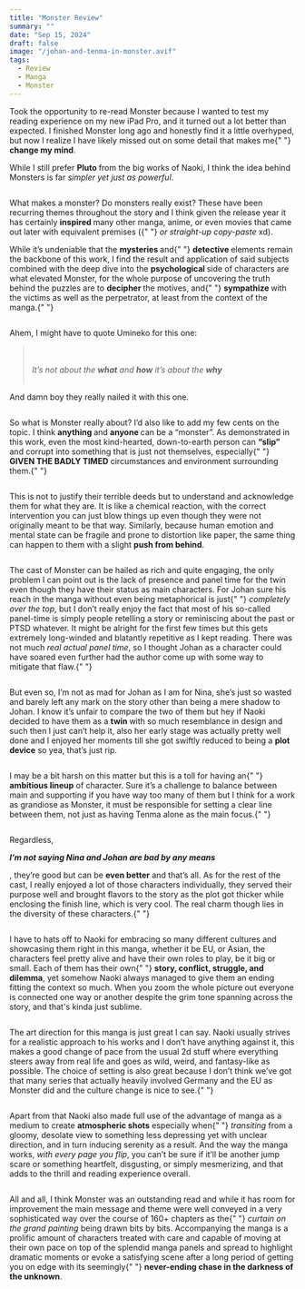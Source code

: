 ```yaml
---
title: "Monster Review"
summary: ""
date: "Sep 15, 2024"
draft: false
image: "/johan-and-tenma-in-monster.avif"
tags:
  - Review
  - Manga
  - Monster
---
```


<div class="richtext pb-8">
  <p>
    Took the opportunity to re-read Monster because I wanted to test my reading
    experience on my new iPad Pro, and it turned out a lot better than expected.
    I finished Monster long ago and honestly find it a little overhyped, but now
    I realize I have likely missed out on some detail that makes me{" "}
    <strong>change my mind</strong>.
  </p>
  <p>
    While I still prefer <strong>Pluto </strong>from the big works of Naoki, I
    think the idea behind Monsters is far <em>simpler yet just as powerful</em>.
  </p>
  <figure class="kg-card kg-image-card">
    <img
      src="http://testghost.mo.cloudinary.net/image/upload/v1726393985/gaftonosh/2024/09/014_1_i7vlyd.jpg"
      class="kg-image js-zoomable medium-zoom-image"
      alt=""
      loading="lazy"
    />
  </figure>
  <p>
    What makes a monster? Do monsters really exist? These have been recurring
    themes throughout the story and I think given the release year it has
    certainly <strong>inspired </strong>many other manga, anime, or even movies
    that came out later with equivalent premises ({" "}
    <em>or straight-up copy-paste</em> xd).
  </p>
  <p>
    While it’s undeniable that the <strong>mysteries </strong>and{" "}
    <strong>detective </strong>elements remain the backbone of this work, I find
    the result and application of said subjects combined with the deep dive into
    the <strong>psychological </strong>side of characters are what elevated
    Monster, for the whole purpose of uncovering the truth behind the puzzles
    are to <strong>decipher </strong>the motives, and{" "}
    <strong>sympathize </strong>with the victims as well as the perpetrator, at
    least from the context of the manga.{" "}
  </p>
  <figure class="kg-card kg-width-wide kg-gallery-card">
    <div class="kg-gallery-container">
      <div class="kg-gallery-row">
        <div class="kg-gallery-image">
          <img
            src="http://testghost.mo.cloudinary.net/image/upload/v1726393980/gaftonosh/2024/09/0.24_1_mm0ssz.jpg"
            alt=""
            loading="lazy"
            class="hoverZoomLink"
          />
        </div>
        <div class="kg-gallery-image">
          <img
            src="http://testghost.mo.cloudinary.net/image/upload/v1726393982/gaftonosh/2024/09/018_clglfz.jpg"
            alt=""
            loading="lazy"
            class="hoverZoomLink"
          />
        </div>
      </div>
    </div>
  </figure>
  <p>Ahem, I might have to quote Umineko for this one:</p>
  <blockquote>
    <br />
    <br />
    <em>
      It’s not about the <strong>what</strong> and <strong>how</strong> it’s
      about the <strong>why</strong>
    </em>
    <br />
    <br />
  </blockquote>
  <p>And damn boy they really nailed it with this one.</p>
  <figure class="kg-card kg-image-card">
    <img
      src="http://testghost.mo.cloudinary.net/image/upload/v1726393978/gaftonosh/2024/09/021_3_ukhi4e.jpg"
      class="kg-image js-zoomable medium-zoom-image"
      alt=""
      loading="lazy"
    />
  </figure>
  <p>
    So what is Monster really about? I’d also like to add my few cents on the
    topic. I think <strong>anything </strong>and <strong>anyone </strong>can be
    a “monster”. As demonstrated in this work, even the most kind-hearted,
    down-to-earth person can <strong>“slip”</strong> and corrupt into something
    that is just not themselves, especially{" "}
    <strong>GIVEN THE BADLY TIMED</strong> circumstances and environment
    surrounding them.{" "}
  </p>
  <figure class="kg-card kg-image-card">
    <img
      src="http://testghost.mo.cloudinary.net/image/upload/v1726393976/gaftonosh/2024/09/024_ngkbff.jpg"
      class="kg-image js-zoomable medium-zoom-image"
      alt=""
      loading="lazy"
    />
  </figure>
  <p>
    This is not to justify their terrible deeds but to understand and
    acknowledge them for what they are. It is like a chemical reaction, with the
    correct intervention you can just blow things up even though they were not
    originally meant to be that way. Similarly, because human emotion and mental
    state can be fragile and prone to distortion like paper, the same thing can
    happen to them with a slight <strong>push from behind</strong>.
  </p>
  <figure class="kg-card kg-image-card">
    <img
      src="http://testghost.mo.cloudinary.net/image/upload/v1726393978/gaftonosh/2024/09/021_1_t3zc56.jpg"
      class="kg-image js-zoomable medium-zoom-image"
      alt=""
      loading="lazy"
    />
  </figure>
  <p>
    The cast of Monster can be hailed as rich and quite engaging, the only
    problem I can point out is the lack of presence and panel time for the twin
    even though they have their status as main characters. For Johan sure his
    reach in the manga without even being metaphorical is just{" "}
    <em>completely over the top</em>, but I don’t really enjoy the fact that
    most of his so-called panel-time is simply people retelling a story or
    reminiscing about the past or PTSD whatever. It might be alright for the
    first few times but this gets extremely long-winded and blatantly repetitive
    as I kept reading. There was not much <em>real actual panel time</em>, so I
    thought Johan as a character could have soared even further had the author
    come up with some way to mitigate that flaw.{" "}
  </p>
  <figure class="kg-card kg-width-wide kg-gallery-card">
    <div class="kg-gallery-container">
      <div class="kg-gallery-row">
        <div class="kg-gallery-image">
          <img
            src="http://testghost.mo.cloudinary.net/image/upload/v1726393984/gaftonosh/2024/09/114_wubsd5.jpg"
            alt=""
            loading="lazy"
            class="hoverZoomLink"
          />
        </div>
        <div class="kg-gallery-image">
          <img
            src="http://testghost.mo.cloudinary.net/image/upload/v1726393977/gaftonosh/2024/09/021_ls4zto.jpg"
            alt=""
            loading="lazy"
            class="hoverZoomLink"
          />
        </div>
      </div>
    </div>
  </figure>
  <p>
    But even so, I’m not as mad for Johan as I am for Nina, she’s just so wasted
    and barely left any mark on the story other than being a mere shadow to
    Johan. I know it’s unfair to compare the two of them but hey if Naoki
    decided to have them as a <strong>twin </strong>with so much resemblance in
    design and such then I just can’t help it, also her early stage was actually
    pretty well done and I enjoyed her moments till she got swiftly reduced to
    being a <strong>plot device</strong> so yea, that’s just rip.
  </p>
  <figure class="kg-card kg-width-wide kg-gallery-card">
    <div class="kg-gallery-container">
      <div class="kg-gallery-row-3">
        <div class="kg-gallery-image">
          <img
            src="http://testghost.mo.cloudinary.net/image/upload/v1726393983/gaftonosh/2024/09/306_khgoqj.jpg"
            alt=""
            loading="lazy"
            class="hoverZoomLink"
          />
        </div>
        <div class="kg-gallery-image">
          <img
            src="http://testghost.mo.cloudinary.net/image/upload/v1726393978/gaftonosh/2024/09/0.11_srka0o.jpg"
            alt=""
            loading="lazy"
            class="hoverZoomLink"
          />
        </div>
        <div class="kg-gallery-image">
          <img
            src="http://testghost.mo.cloudinary.net/image/upload/v1726393977/gaftonosh/2024/09/0.16_dki0sx.jpg"
            alt=""
            loading="lazy"
            class="hoverZoomLink"
          />
        </div>
      </div>
    </div>
  </figure>
  <p>
    I may be a bit harsh on this matter but this is a toll for having an{" "}
    <strong>ambitious lineup</strong> of character. Sure it’s a challenge to
    balance between main and supporting if you have way too many of them but I
    think for a work as grandiose as Monster, it must be responsible for setting
    a clear line between them, not just as having Tenma alone as the main
    focus.{" "}
  </p>
  <figure class="kg-card kg-image-card">
    <img
      src="http://testghost.mo.cloudinary.net/image/upload/v1726393981/gaftonosh/2024/09/022_nj6edw.jpg"
      class="kg-image js-zoomable medium-zoom-image"
      alt=""
      loading="lazy"
    />
  </figure>
  <p>Regardless,</p>
  <p>
    <em>
      <strong>I’m not saying Nina and Johan are bad by any means</strong>
    </em>
  </p>
  <p>
    , they’re good but can be <strong>even better</strong> and that’s all. As
    for the rest of the cast, I really enjoyed a lot of those characters
    individually, they served their purpose well and brought flavors to the
    story as the plot got thicker while enclosing the finish line, which is very
    cool. The real charm though lies in the diversity of these characters.{" "}
  </p>
  <figure class="kg-card kg-image-card">
    <img
      src="http://testghost.mo.cloudinary.net/image/upload/v1726393979/gaftonosh/2024/09/422_sg3t9i.jpg"
      class="kg-image js-zoomable medium-zoom-image"
      alt=""
      loading="lazy"
    />
  </figure>
  <p>
    I have to hats off to Naoki for embracing so many different cultures and
    showcasing them right in this manga, whether it be EU, or Asian, the
    characters feel pretty alive and have their own roles to play, be it big or
    small. Each of them has their own{" "}
    <strong>story, conflict, struggle, and dilemma</strong>, yet somehow Naoki
    always managed to give them an ending fitting the context so much. When you
    zoom the whole picture out everyone is connected one way or another despite
    the grim tone spanning across the story, and that's kinda just sublime.
  </p>
  <figure class="kg-card kg-width-wide kg-gallery-card">
    <div class="kg-gallery-container">
      <div class="kg-gallery-row-3">
        <div class="kg-gallery-image">
          <img
            src="http://testghost.mo.cloudinary.net/image/upload/v1726393976/gaftonosh/2024/09/monstervolume80000uras_0094_rikv1m.jpg"
            alt=""
            loading="lazy"
            class="hoverZoomLink"
          />
        </div>
        <div class="kg-gallery-image">
          <img
            src="http://testghost.mo.cloudinary.net/image/upload/v1726393981/gaftonosh/2024/09/003_uu1yqa.jpg"
            alt=""
            loading="lazy"
            class="hoverZoomLink"
          />
        </div>
        <div class="kg-gallery-image">
          <img
            src="http://testghost.mo.cloudinary.net/image/upload/v1726393977/gaftonosh/2024/09/0.24_nbaa9q.jpg"
            alt=""
            loading="lazy"
            class="hoverZoomLink"
          />
        </div>
      </div>
    </div>
  </figure>
  <p>
    The art direction for this manga is just great I can say. Naoki usually
    strives for a realistic approach to his works and I don’t have anything
    against it, this makes a good change of pace from the usual 2d stuff where
    everything steers away from real life and goes as wild, weird, and
    fantasy-like as possible. The choice of setting is also great because I
    don’t think we’ve got that many series that actually heavily involved
    Germany and the EU as Monster did and the culture change is nice to
    see.{" "}
  </p>
  <figure class="kg-card kg-width-wide kg-gallery-card">
    <div class="kg-gallery-container">
      <div class="kg-gallery-row">
        <div class="kg-gallery-image">
          <img
            src="http://testghost.mo.cloudinary.net/image/upload/v1726393985/gaftonosh/2024/09/0.03_qo9jln.jpg"
            alt=""
            loading="lazy"
            class="hoverZoomLink"
          />
        </div>
        <div class="kg-gallery-image">
          <img
            src="http://testghost.mo.cloudinary.net/image/upload/v1726393983/gaftonosh/2024/09/0.01_f7eprq.jpg"
            alt=""
            loading="lazy"
            class="hoverZoomLink"
          />
        </div>
        <div class="kg-gallery-image">
          <img
            src="http://testghost.mo.cloudinary.net/image/upload/v1726393977/gaftonosh/2024/09/056_kqtch0.jpg"
            alt=""
            loading="lazy"
            class="hoverZoomLink"
          />
        </div>
        <div class="kg-gallery-image">
          <img
            src="http://testghost.mo.cloudinary.net/image/upload/v1726393977/gaftonosh/2024/09/0.30_hgico1.jpg"
            alt=""
            loading="lazy"
            class="hoverZoomLink"
          />
        </div>
      </div>
    </div>
  </figure>
  <p>
    Apart from that Naoki also made full use of the advantage of manga as a
    medium to create <strong>atmospheric shots</strong> especially when{" "}
    <em>transiting </em>from a gloomy, desolate view to something less
    depressing yet with unclear direction, and in turn inducing serenity as a
    result. And the way the manga works, <em>with every page you flip</em>, you
    can’t be sure if it’ll be another jump scare or something heartfelt,
    disgusting, or simply mesmerizing, and that adds to the thrill and reading
    experience overall.
  </p>
  <figure class="kg-card kg-width-wide kg-gallery-card">
    <div class="kg-gallery-container">
      <div class="kg-gallery-row">
        <div class="kg-gallery-image">
          <img
            src="http://testghost.mo.cloudinary.net/image/upload/v1726393976/gaftonosh/2024/09/020_nq9sdm.jpg"
            alt=""
            loading="lazy"
            class="hoverZoomLink"
          />
        </div>
        <div class="kg-gallery-image">
          <img
            src="http://testghost.mo.cloudinary.net/image/upload/v1726393976/gaftonosh/2024/09/0.18_kqa2ea.jpg"
            alt=""
            loading="lazy"
            class="hoverZoomLink"
          />
        </div>
        <div class="kg-gallery-image">
          <img
            src="http://testghost.mo.cloudinary.net/image/upload/v1726393980/gaftonosh/2024/09/anna_gtfogy.jpg"
            alt=""
            loading="lazy"
            class="hoverZoomLink"
          />
        </div>
        <div class="kg-gallery-image">
          <img
            src="http://testghost.mo.cloudinary.net/image/upload/v1726393977/gaftonosh/2024/09/0.20_nwmz2s.jpg"
            alt=""
            loading="lazy"
            class="hoverZoomLink"
          />
        </div>
      </div>
    </div>
  </figure>
  <p>
    All and all, I think Monster was an outstanding read and while it has room
    for improvement the main message and theme were well conveyed in a very
    sophisticated way over the course of 160+ chapters as the{" "}
    <em>curtain on the grand painting</em> being drawn bits by bits.
    Accompanying the manga is a prolific amount of characters treated with care
    and capable of moving at their own pace on top of the splendid manga panels
    and spread to highlight dramatic moments or evoke a satisfying scene after a
    long period of getting you on edge with its seemingly{" "}
    <strong>never-ending chase in the darkness of the unknown</strong>.
  </p>
  <figure class="kg-card kg-image-card">
    <img
      src="http://testghost.mo.cloudinary.net/image/upload/v1726393982/gaftonosh/2024/09/014_gbjgql.jpg"
      class="kg-image js-zoomable medium-zoom-image"
      alt=""
      loading="lazy"
    />
  </figure>
</div>
